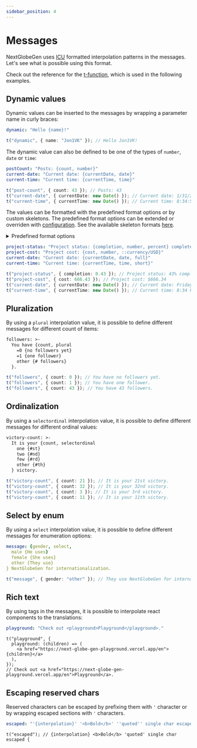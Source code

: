 ```yaml
---
sidebar_position: 4
---
```


# Messages

NextGlobeGen uses [ICU](https://unicode-org.github.io/icu/userguide/format_parse/messages/) formatted interpolation patterns in the messages. Let's see what is possible using this format.

Check out the reference for the [t-function](./api-reference/functions.mdx#t-function), which is used in the following examples.

## Dynamic values

Dynamic values can be inserted to the messages by wrapping a parameter name in curly braces:

```yaml title="en.yaml"
dynamic: "Hello {name}!"
```

```ts
t("dynamic", { name: "Jon1VK" }); // Hello Jon1VK!
```

The dynamic value can also be defined to be one of the types of `number`, `date` or `time`:

```yaml title="en.yaml"
postCount: "Posts: {count, number}"
current-date: "Current date: {currentDate, date}"
current-time: "Current time: {currentTime, time}"
```

```ts
t("post-count", { count: 43 }); // Posts: 43
t("current-date", { currentDate: new Date() }); // Current date: 1/31/2025
t("current-time", { currentTime: new Date() }); // Current time: 8:34:59 PM
```

The values can be formatted with the predefined format options or by custom skeletons. The predefined format options can be extended or overriden with [configuration](./api-reference//configuration.mdx#formats). See the available skeleton formats [here](https://formatjs.github.io/docs/intl-messageformat/#datetimenumber-skeleton).

<details>
<summary>
Predefined format options
</summary>
Following predefined format options are available by default:

```ts
formats = {
  number: {
    integer: {
      maximumFractionDigits: 0,
    },
    percent: {
      style: "percent",
    },
  },

  date: {
    short: {
      month: "numeric",
      day: "numeric",
      year: "2-digit",
    },
    medium: {
      month: "short",
      day: "numeric",
      year: "numeric",
    },
    long: {
      month: "long",
      day: "numeric",
      year: "numeric",
    },
    full: {
      weekday: "long",
      month: "long",
      day: "numeric",
      year: "numeric",
    },
  },

  time: {
    short: {
      hour: "numeric",
      minute: "numeric",
    },
    medium: {
      hour: "numeric",
      minute: "numeric",
      second: "numeric",
    },
    long: {
      hour: "numeric",
      minute: "numeric",
      second: "numeric",
      timeZoneName: "short",
    },
    full: {
      hour: "numeric",
      minute: "numeric",
      second: "numeric",
      timeZoneName: "short",
    },
  },
};
```

</details>

```yaml title="en.yaml"
project-status: "Project status: {completion, number, percent} completed"
project-cost: "Project cost: {cost, number, ::currency/USD}"
current-date: "Current date: {currentDate, date, full}"
current-time: "Current time: {currentTime, time, short}"
```

```ts
t("project-status", { completion: 0.43 }); // Project status: 43% completed
t("project-cost", { cost: 666.43 }); // Project cost: $666.34
t("current-date", { currentDate: new Date() }); // Current date: Friday, January 31, 2025
t("current-time", { currentTime: new Date() }); // Current time: 8:34 PM
```

## Pluralization

By using a `plural` interpolation value, it is possible to define different messages for different count of items:

```txt title="en.yaml"
followers: >-
  You have {count, plural
    =0 {no followers yet}
    =1 {one follower}
    other {# followers}
  }.
```

```ts
t("followers", { count: 0 }); // You have no followers yet.
t("followers", { count: 1 }); // You have one follower.
t("followers", { count: 43 }); // You have 43 followers.
```

## Ordinalization

By using a `selectordinal` interpolation value, it is possible to define different messages for different ordinal values:

```txt title="en.yaml"
victory-count: >-
  It is your {count, selectordinal
    one {#st}
    two {#nd}
    few {#rd}
    other {#th}
  } victory.
```

```ts
t("victory-count", { count: 21 }); // It is your 21st victory.
t("victory-count", { count: 32 }); // It is your 32nd victory.
t("victory-count", { count: 3 }); // It is your 3rd victory.
t("victory-count", { count: 11 }); // It is your 11th victory.
```

## Select by enum

By using a `select` interpolation value, it is possible to define different messages for enumeration options:

```yaml title="en.yaml"
message: {gender, select,
  male {He uses}
  female {She uses}
  other {They use}
} NextGlobeGen for internationalization.
```

```ts
t("message", { gender: "other" }); // They use NextGlobeGen for internationalization.
```

## Rich text

By using tags in the messages, it is possible to interpolate react components to the translations:

```yaml title="en.yaml"
playground: "Check out <playground>Playground</playground>."
```

```tsx
t("playground", {
  playground: (children) => (
    <a href="https://next-globe-gen-playground.vercel.app/en">{children}</a>
  ),
});
// Check out <a href="https://next-globe-gen-playground.vercel.app/en">Playground</a>.
```

## Escaping reserved chars

Reserved characters can be escaped by prefixing them with `'` character or by wrapping escaped sections with `'` characters.

```yaml title="en.yaml"
escaped: "'{interpolation}' '<b>Bold</b>' ''quoted'' single char escaped '{"
```

```tsx
t("escaped"); // {interpolation} <b>Bold</b> 'quoted' single char escaped {
```
